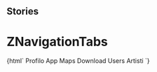 
## Stories

<Meta title="ZNavigationTabs" component="z-navigation-tabs" />

  # ZNavigationTabs

<Preview>
  <Story name="z-navigation-tabs">
    {html`
      <z-navigation-tabs
        orientation="${select(
          "orientation",
          ["horizontal", "vertical"],
          "horizontal"
        )}"
        size="${select(
          "size",
          ["big", "small"],
          "big"
        )}"
      >
    <z-navigation-tab>
        Profilo
        <z-icon name="artist"/>
      </z-navigation-tab>
      <z-navigation-tab disabled>
        App
        <z-icon name="app-switcher"/>
      </z-navigation-tab>
      <z-navigation-tab>
        Maps
        <z-icon name="map"/>
      </z-navigation-tab>
      <z-navigation-tab>
        Download
        <z-icon name="download"/>
      </z-navigation-tab>
      <z-navigation-tab>
        Users
        <z-icon name="user"/>
      </z-navigation-tab>
      <z-navigation-tab>
        Artisti
        <z-icon name="artist"/>
      </z-navigation-tab>
      </z-navigation-tabs>`}
  </Story>
</Preview>

  <Props of="z-navigation-tabs" />

